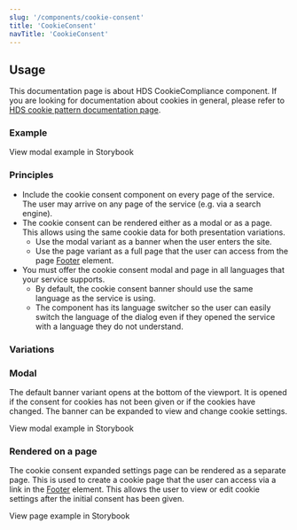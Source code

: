 ```yaml
---
slug: '/components/cookie-consent'
title: 'CookieConsent'
navTitle: 'CookieConsent'
---
```




## Usage

This documentation page is about HDS CookieCompliance component. If you are looking for documentation about cookies in general, please refer to [HDS cookie pattern documentation page](/patterns/cookies/basics).

### Example

<Link
  openInNewTab
  openInNewTabAriaLabel="Opens in a new tab"
  href={withPrefix('/storybook/react/?path=/story/components-cookieconsent--modal-version')}
>
  View modal example in Storybook
</Link>

### Principles

- Include the cookie consent component on every page of the service. The user may arrive on any page of the service (e.g. via a search engine).
- The cookie consent can be rendered either as a modal or as a page. This allows using the same cookie data for both presentation variations.
  - Use the modal variant as a banner when the user enters the site.
  - Use the page variant as a full page that the user can access from the page [Footer](/components/footer) element.
- You must offer the cookie consent modal and page in all languages that your service supports.
  - By default, the cookie consent banner should use the same language as the service is using.
  - The component has its language switcher so the user can easily switch the language of the dialog even if they opened the service with a language they do not understand.

### Variations

### Modal

The default banner variant opens at the bottom of the viewport. It is opened if the consent for cookies has not been given or if the cookies have changed. The banner can be expanded to view and change cookie settings.

<Link
  openInNewTab
  openInNewTabAriaLabel="Opens in a new tab"
  href={withPrefix('/storybook/react/?path=/story/components-cookieconsent--modal-version')}
>
  View modal example in Storybook
</Link>

### Rendered on a page

The cookie consent expanded settings page can be rendered as a separate page. This is used to create a cookie page that the user can access via a link in the [Footer](/components/footer) element. This allows the user to view or edit cookie settings after the initial consent has been given.

<Link
  openInNewTab
  openInNewTabAriaLabel="Opens in a new tab"
  href={withPrefix('/storybook/react/?path=/story/components-cookieconsent--page-version')}
>
  View page example in Storybook
</Link>
